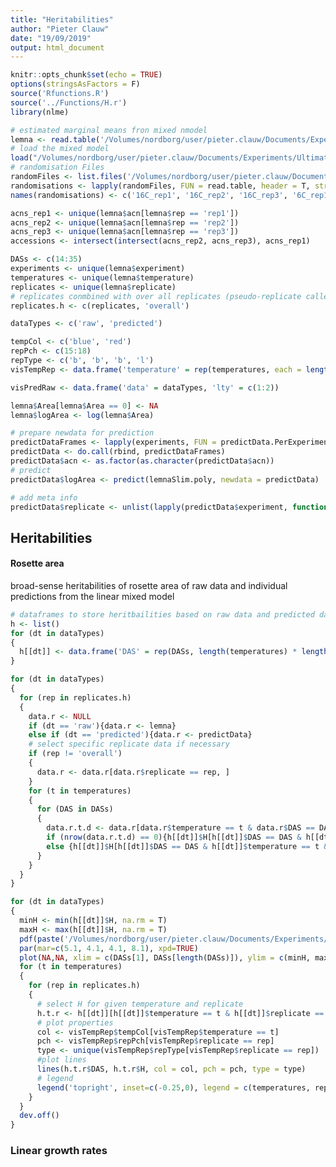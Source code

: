 ```yaml
---
title: "Heritabilities"
author: "Pieter Clauw"
date: "19/09/2019"
output: html_document
---
```


```r
knitr::opts_chunk$set(echo = TRUE)
options(stringsAsFactors = F)
source('Rfunctions.R')
source('../Functions/H.r')
library(nlme)

```

```r
# estimated marginal means fron mixed nmodel
lemna <- read.table('/Volumes/nordborg/user/pieter.clauw/Documents/Experiments/UltimateQandD/Data/Growth/rawdata_combined_annotation_NO.txt', header = T, sep = '\t')
# load the mixed model
load("/Volumes/nordborg/user/pieter.clauw/Documents/Experiments/UltimateQandD/Results/Growth/poly3_logRosette_NO_allReps_V3_corCAR1_correct.rda")
# randomisation Files
randomFiles <- list.files('/Volumes/nordborg/user/pieter.clauw/Documents/Experiments/UltimateQandD/Setup/GrowthChamber/', pattern = 'chamberRandomisation_.*_rep', full.names = T)
randomisations <- lapply(randomFiles, FUN = read.table, header = T, stringsAsFactors = F)
names(randomisations) <- c('16C_rep1', '16C_rep2', '16C_rep3', '6C_rep1', '6C_rep2', '6C_rep3')


```

```r
acns_rep1 <- unique(lemna$acn[lemna$rep == 'rep1'])
acns_rep2 <- unique(lemna$acn[lemna$rep == 'rep2'])
acns_rep3 <- unique(lemna$acn[lemna$rep == 'rep3'])
accessions <- intersect(intersect(acns_rep2, acns_rep3), acns_rep1)

DASs <- c(14:35)
experiments <- unique(lemna$experiment)
temperatures <- unique(lemna$temperature)
replicates <- unique(lemna$replicate)
# replicates conmbined with over all replicates (pseudo-replicate called 'overall')
replicates.h <- c(replicates, 'overall')

dataTypes <- c('raw', 'predicted')
```
```r
tempCol <- c('blue', 'red')
repPch <- c(15:18)
repType <- c('b', 'b', 'b', 'l')
visTempRep <- data.frame('temperature' = rep(temperatures, each = length(replicates.h)), 'replicate' = rep(replicates.h, length(temperatures)), 'tempCol' = rep(tempCol, each = length(replicates.h)), 'repPch' = rep(repPch, length(temperatures)), repType = rep(repType, length(temperatures)))

visPredRaw <- data.frame('data' = dataTypes, 'lty' = c(1:2))

```


```r
lemna$Area[lemna$Area == 0] <- NA
lemna$logArea <- log(lemna$Area)
```



```r
# prepare newdata for prediction
predictDataFrames <- lapply(experiments, FUN = predictData.PerExperiment)
predictData <- do.call(rbind, predictDataFrames)
predictData$acn <- as.factor(as.character(predictData$acn))
# predict
predictData$logArea <- predict(lemnaSlim.poly, newdata = predictData)

# add meta info
predictData$replicate <- unlist(lapply(predictData$experiment, function(exp){strsplit(exp, split = '_')[[1]][2]}))
```


## Heritabilities 
#### Rosette area
broad-sense heritabilities of rosette area of raw data and individual predictions from the linear mixed model
```r
# dataframes to store heritbailities based on raw data and predicted data respectively
h <- list()
for (dt in dataTypes)
{
  h[[dt]] <- data.frame('DAS' = rep(DASs, length(temperatures) * length(replicates.h)), 'temperature' =  rep(temperatures, each = length(DASs) * length(replicates.h)), 'replicate' = rep(rep(replicates.h, each = length(DASs)), length(temperatures)), 'H' = NA, stringsAsFactors = F)
}

for (dt in dataTypes)
{
  for (rep in replicates.h)
  {  
    data.r <- NULL
    if (dt == 'raw'){data.r <- lemna}
    else if (dt == 'predicted'){data.r <- predictData}
    # select specific replicate data if necessary
    if (rep != 'overall')
    {
      data.r <- data.r[data.r$replicate == rep, ]
    }
    for (t in temperatures)
    {
      for (DAS in DASs)
      {
        data.r.t.d <- data.r[data.r$temperature == t & data.r$DAS == DAS, c('acn', 'logArea')]
        if (nrow(data.r.t.d) == 0){h[[dt]]$H[h[[dt]]$DAS == DAS & h[[dt]]$temperature == t & h[[dt]]$replicate == rep] <- NA}
        else {h[[dt]]$H[h[[dt]]$DAS == DAS & h[[dt]]$temperature == t & h[[dt]]$replicate == rep] <- H(data.r.t.d, print = F)[4]}
      }
    }
  }
}

```
```r
for (dt in dataTypes)
{
  minH <- min(h[[dt]]$H, na.rm = T)
  maxH <- max(h[[dt]]$H, na.rm = T)
  pdf(paste('/Volumes/nordborg/user/pieter.clauw/Documents/Experiments/UltimateQandD/Results/Growth/Plots/heritbailities_', dt, '.pdf', sep = ''), useDingbats = F, width = 14, height = 5)
  par(mar=c(5.1, 4.1, 4.1, 8.1), xpd=TRUE)
  plot(NA,NA, xlim = c(DASs[1], DASs[length(DASs)]), ylim = c(minH, maxH), xlab = 'days after stratification (DAS)', ylab = 'broad sense heritability', main = dt)
  for (t in temperatures)
  {
    for (rep in replicates.h)
    {
      # select H for given temperature and replicate
      h.t.r <- h[[dt]][h[[dt]]$temperature == t & h[[dt]]$replicate == rep, ]
      # plot properties
      col <- visTempRep$tempCol[visTempRep$temperature == t]
      pch <- visTempRep$repPch[visTempRep$replicate == rep]
      type <- unique(visTempRep$repType[visTempRep$replicate == rep])
      #plot lines
      lines(h.t.r$DAS, h.t.r$H, col = col, pch = pch, type = type)
      # legend
      legend('topright', inset=c(-0.25,0), legend = c(temperatures, replicates.h), col = c(tempCol, rep('black', length(replicates.h))), pch = c(NA,NA, repPch[1:3], NA), lty = c(1,1, NA, NA, NA, 1))
    }
  }
  dev.off()
}

```





### Linear growth rates







